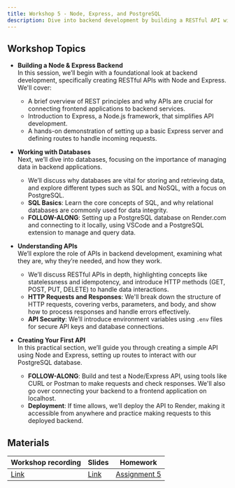 ```yaml
---
title: Workshop 5 - Node, Express, and PostgreSQL
description: Dive into backend development by building a RESTful API with Node and Express, and learn to manage data with PostgreSQL.
---
```


## Workshop Topics

- **Building a Node & Express Backend**  
  In this session, we’ll begin with a foundational look at backend development, specifically creating RESTful APIs with Node and Express. We'll cover:

  - A brief overview of REST principles and why APIs are crucial for connecting frontend applications to backend services.
  - Introduction to Express, a Node.js framework, that simplifies API development.
  - A hands-on demonstration of setting up a basic Express server and defining routes to handle incoming requests.

- **Working with Databases**  
  Next, we’ll dive into databases, focusing on the importance of managing data in backend applications.

  - We’ll discuss why databases are vital for storing and retrieving data, and explore different types such as SQL and NoSQL, with a focus on PostgreSQL.
  - **SQL Basics**: Learn the core concepts of SQL, and why relational databases are commonly used for data integrity.
  - **FOLLOW-ALONG**: Setting up a PostgreSQL database on Render.com and connecting to it locally, using VSCode and a PostgreSQL extension to manage and query data.

- **Understanding APIs**  
  We’ll explore the role of APIs in backend development, examining what they are, why they’re needed, and how they work.

  - We’ll discuss RESTful APIs in depth, highlighting concepts like statelessness and idempotency, and introduce HTTP methods (GET, POST, PUT, DELETE) to handle data interactions.
  - **HTTP Requests and Responses**: We'll break down the structure of HTTP requests, covering verbs, parameters, and body, and show how to process responses and handle errors effectively.
  - **API Security**: We’ll introduce environment variables using `.env` files for secure API keys and database connections.

- **Creating Your First API**  
  In this practical section, we’ll guide you through creating a simple API using Node and Express, setting up routes to interact with our PostgreSQL database.

  - **FOLLOW-ALONG**: Build and test a Node/Express API, using tools like CURL or Postman to make requests and check responses. We'll also go over connecting your backend to a frontend application on localhost.
  - **Deployment**: If time allows, we’ll deploy the API to Render, making it accessible from anywhere and practice making requests to this deployed backend.

## Materials

| Workshop recording                                                                                                                                                                                                                                                                                                                                                                                                       | Slides                                                                                                       | Homework                                          |
| ------------------------------------------------------------------------------------------------------------------------------------------------------------------------------------------------------------------------------------------------------------------------------------------------------------------------------------------------------------------------------------------------------------------------ | ------------------------------------------------------------------------------------------------------------ | ------------------------------------------------- |
| [Link](https://northwestern.zoom.us/rec/play/gaIWVOz6RYNwNyjPGbE2C50CUZYoa55412QS1aPjj23CN4U1LGAbGUoipmnm4yiXP1fRvKYil8yGAng.oV__0cjnKxESTQ9e?eagerLoadZvaPages=sidemenu.billing.plan_management&accessLevel=meeting&canPlayFromShare=true&from=my_recording&continueMode=true&componentName=rec-play&originRequestUrl=https://northwestern.zoom.us/rec/share/zD6rCwiotwNTuPT1fRnVXN6AFqrpj3vFyW7B76BZmqfQsH6Bl6sI7GuYxosE9P5i.ACowfl_NTvQusMPI) | [Link](https://docs.google.com/presentation/d/1cG-qzS7PA08sBGvDIbIyeZQpUbQGFbbI2fF9DcGrzTE/edit?usp=sharing) | [Assignment 5](/content/assignments/assignment-5) |
